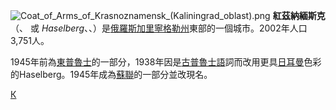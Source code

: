 {{coord|54|56|32|N|22|29|23|E|display=title}}
[[File:Coat_of_Arms_of_Krasnoznamensk_(Kaliningrad_oblast).png|right]]
'''紅茲納緬斯克''' （{{lang-ru|Краснозна́менск}}、{{lang-de|Lazdenen}} 或 ''Haselberg''、{{lang-lt|Lazdynai}}、{{lang-pl|Łazdyny}}）是[[俄羅斯|俄羅斯]][[加里寧格勒州|加里寧格勒州]]東部的一個城市。2002年人口3,751人。

1945年前為[[東普魯士|東普魯士]]的一部分，1938年因{{lang|de|Lazdenen}}是[[古普魯士語|古普魯士語]]詞而改用更具[[日耳曼|日耳曼]]色彩的Haselberg。1945年成為[[蘇聯|蘇聯]]的一部分並改現名。

{{加里寧格勒州行政區劃}}
{{russia-geo-stub}}

[[Category:加里寧格勒州城市|К]]
